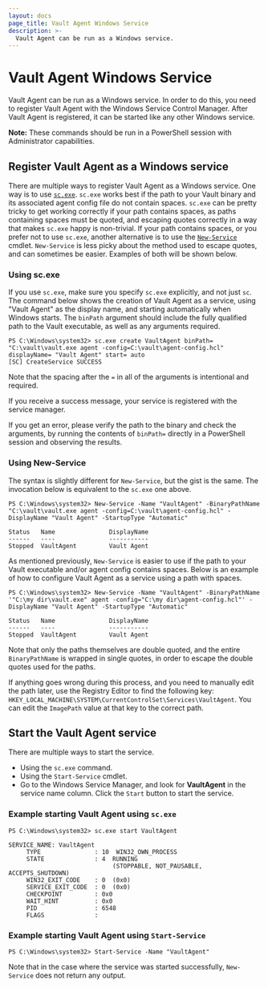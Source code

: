```yaml
---
layout: docs
page_title: Vault Agent Windows Service
description: >-
  Vault Agent can be run as a Windows service.
---
```


# Vault Agent Windows Service

Vault Agent can be run as a Windows service. In order to do this, you need to register Vault Agent with the Windows
Service Control Manager. After Vault Agent is registered, it can be started like any other Windows
service.

**Note:** These commands should be run in a PowerShell session with Administrator capabilities.

## Register Vault Agent as a Windows service

There are multiple ways to register Vault Agent as a Windows service. One way is to use
[`sc.exe`](https://docs.microsoft.com/en-us/windows-server/administration/windows-commands/sc-create). `sc.exe` works
best if the path to your Vault binary and its associated agent config file do not contain spaces. `sc.exe` can be
pretty tricky to get working correctly if your path contains spaces, as paths containing spaces must be quoted,
and escaping quotes correctly in a way that makes `sc.exe` happy is non-trivial. If your path contains spaces, or you prefer not to use `sc.exe`, another
alternative is to use the
[`New-Service`](https://docs.microsoft.com/en-us/powershell/module/microsoft.powershell.management/new-service?view=powershell-5.1)
cmdlet. `New-Service` is less picky about the method used to escape quotes, and can sometimes be easier. Examples of
both will be shown below.

### Using sc.exe
If you use `sc.exe`, make sure you specify `sc.exe` explicitly, and not just `sc`. The command below shows the creation
of Vault Agent as a service, using "Vault Agent" as the display name, and starting automatically when Windows starts.
The `binPath` argument should include the fully qualified path to the Vault executable, as well as any arguments required.

```shell-session
PS C:\Windows\system32> sc.exe create VaultAgent binPath= "C:\vault\vault.exe agent -config=C:\vault\agent-config.hcl" displayName= "Vault Agent" start= auto
[SC] CreateService SUCCESS
```

Note that the spacing after the `=` in all of the arguments is intentional and required.

If you receive a success message, your service is registered with the service manager.

If you get an error, please verify the path to the binary and check the arguments, by running the contents of
`binPath=` directly in a PowerShell session and observing the results.

### Using New-Service
The syntax is slightly different for `New-Service`, but the gist is the same. The invocation below is equivalent to the
`sc.exe` one above.

```shell-session
PS C:\Windows\system32> New-Service -Name "VaultAgent" -BinaryPathName "C:\vault\vault.exe agent -config=C:\vault\agent-config.hcl" -DisplayName "Vault Agent" -StartupType "Automatic"

Status   Name               DisplayName
------   ----               -----------
Stopped  VaultAgent         Vault Agent
```

As mentioned previously, `New-Service` is easier to use if the path to your Vault executable and/or agent config contains spaces.
Below is an example of how to configure Vault Agent as a service using a path with spaces.

```shell-session
PS C:\Windows\system32> New-Service -Name "VaultAgent" -BinaryPathName '"C:\my dir\vault.exe" agent -config="C:\my dir\agent-config.hcl"' -DisplayName "Vault Agent" -StartupType "Automatic"

Status   Name               DisplayName
------   ----               -----------
Stopped  VaultAgent         Vault Agent
```

Note that only the paths themselves are double quoted, and the entire `BinaryPathName` is wrapped in single quotes, in order
to escape the double quotes used for the paths.

If anything goes wrong during this process, and you need to manually edit the path later, use the Registry Editor to find
the following key: `HKEY_LOCAL_MACHINE\SYSTEM\CurrentControlSet\Services\VaultAgent`. You can edit the `ImagePath` value
at that key to the correct path.

## Start the Vault Agent service

There are multiple ways to start the service.

- Using the `sc.exe` command.
- Using the `Start-Service` cmdlet.
- Go to the Windows Service Manager, and look for **VaultAgent** in the service name column. Click the
  `Start` button to start the service.

### Example starting Vault Agent using `sc.exe`

 ```shell-session
PS C:\Windows\system32> sc.exe start VaultAgent

SERVICE_NAME: VaultAgent
      TYPE               : 10  WIN32_OWN_PROCESS
      STATE              : 4  RUNNING
                              (STOPPABLE, NOT_PAUSABLE, ACCEPTS_SHUTDOWN)
      WIN32_EXIT_CODE    : 0  (0x0)
      SERVICE_EXIT_CODE  : 0  (0x0)
      CHECKPOINT         : 0x0
      WAIT_HINT          : 0x0
      PID                : 6548
      FLAGS              :
```

### Example starting Vault Agent using `Start-Service`

 ```shell-session
PS C:\Windows\system32> Start-Service -Name "VaultAgent"
```

Note that in the case where the service was started successfully, `New-Service` does not return any output.

